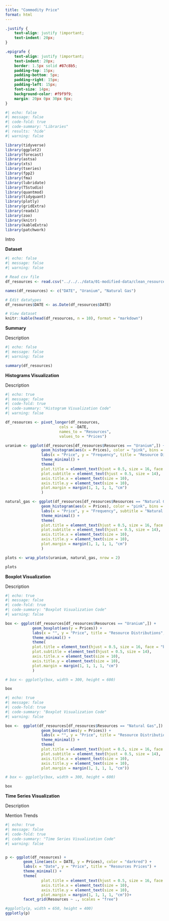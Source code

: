 ```yaml
---
title: "Commodity Price"
format: html
---
```

```css
.justify {
    text-align: justify !important;
    text-indent: 20px; 
}

.epigrafe {
    text-align: justify !important;
    text-indent: 20px; 
    border: 1.5px solid #87c8b5; 
    padding-top: 15px;
    padding-bottom: 5px;
    padding-right: 15px;
    padding-left: 15px;
    font-size: 14px;
    background-color: #f9f9f9; 
    margin: 20px 0px 30px 0px;
}
```

``` r
#| echo: false
#| message: false
#| code-fold: true
#| code-summary: "Libraries"
#| results: 'hide'
#| warning: false

library(tidyverse)
library(ggplot2)
library(forecast)
library(astsa)
library(xts)
library(tseries)
library(fpp2)
library(fma)
library(lubridate)
library(TSstudio)
library(quantmod)
library(tidyquant)
library(plotly)
library(gridExtra)
library(readxl)
library(zoo)
library(knitr)
library(kableExtra)
library(patchwork)
```

::: {.epigrafe}
Intro
:::

**Dataset**

``` r
#| echo: false
#| message: false
#| warning: false

# Read csv file
df_resources <- read.csv("../../../data/01-modified-data/clean_resources-price.csv")

names(df_resources) <- c("DATE", "Uranium", "Natural Gas")

# Edit datatypes
df_resources$DATE <- as.Date(df_resources$DATE)

# View dataset
knitr::kable(head(df_resources, n = 10), format = "markdown")
```

**Summary**

::: {.epigrafe}
Description
:::

``` r
#| echo: false
#| message: false
#| warning: false

summary(df_resources)
```

**Histograms Visualization**

::: {.epigrafe}
Description

:::

``` r
#| echo: true
#| message: false
#| code-fold: true
#| code-summary: "Histogram Visualization Code"
#| warning: false

df_resources <- pivot_longer(df_resources, 
                        cols = -DATE,
                        names_to = "Resources",
                        values_to = "Prices")

uranium <- ggplot(df_resources[df_resources$Resources == "Uranium",]) +
                geom_histogram(aes(x = Prices), color = "pink", bins = 30, fill = "darkred") +
                labs(x = "Price", y = "Frequency", title = "Resource Distributions", subtitle = "Uranium") +
                theme_minimal() +
                theme(
                plot.title = element_text(hjust = 0.5, size = 16, face = "bold"),
                plot.subtitle = element_text(hjust = 0.5, size = 14),
                axis.title.x = element_text(size = 10),
                axis.title.y = element_text(size = 10),
                plot.margin = margin(1, 1, 1, 1, "cm")
                )

natural_gas <- ggplot(df_resources[df_resources$Resources == "Natural Gas",]) +
                geom_histogram(aes(x = Prices), color = "pink", bins = 30, fill = "darkred") +
                labs(x = "Price", y = "Frequency", subtitle = "Natural Gas") +
                theme_minimal() +
                theme(
                plot.title = element_text(hjust = 0.5, size = 16, face = "bold"),
                plot.subtitle = element_text(hjust = 0.5, size = 14),
                axis.title.x = element_text(size = 10),
                axis.title.y = element_text(size = 10),
                plot.margin = margin(1, 1, 1, 1, "cm")
                )

plots <- wrap_plots(uranium, natural_gas, nrow = 2)

plots
```

**Boxplot Visualization**

::: {.epigrafe}
Description

:::

``` r
#| echo: true
#| message: false
#| code-fold: true
#| code-summary: "Boxplot Visualization Code"
#| warning: false

box <- ggplot(df_resources[df_resources$Resources == "Uranium",]) +
            geom_boxplot(aes(y = Prices)) +
            labs(x = "", y = "Price", title = "Resource Distributions", subtitle = "Uranium") +
            theme_minimal() +
            theme(
            plot.title = element_text(hjust = 0.5, size = 16, face = "bold"),
            plot.subtitle = element_text(hjust = 0.5, size = 14),
            axis.title.x = element_text(size = 10),
            axis.title.y = element_text(size = 10),
            plot.margin = margin(1, 1, 1, 1, "cm")
            )

# box <- ggplotly(box, width = 300, height = 600)

box
```

``` r
#| echo: true
#| message: false
#| code-fold: true
#| code-summary: "Boxplot Visualization Code"
#| warning: false

box <-  ggplot(df_resources[df_resources$Resources == "Natural Gas",]) +
                geom_boxplot(aes(y = Prices)) +
                labs(x = "", y = "Price", title = "Resource Distributions", subtitle = "Natural Gas") +
                theme_minimal() +
                theme(
                plot.title = element_text(hjust = 0.5, size = 16, face = "bold"),
                plot.subtitle = element_text(hjust = 0.5, size = 14),
                axis.title.x = element_text(size = 10),
                axis.title.y = element_text(size = 10),
                plot.margin = margin(1, 1, 1, 1, "cm"))

# box <- ggplotly(box, width = 300, height = 600)

box
```

**Time Series Visualization**

::: {.epigrafe}
Description

Mention Trends
:::
``` r
#| echo: true
#| message: false
#| code-fold: true
#| code-summary: "Time Series Visualization Code"
#| warning: false


p <- ggplot(df_resources) +
        geom_line(aes(x = DATE, y = Prices), color = "darkred") + 
        labs(x = "Date", y = "Price", title = "Resources Prices") +
        theme_minimal() +
        theme(
                plot.title = element_text(hjust = 0.5, size = 16, face = "bold"),
                axis.title.x = element_text(size = 10),
                axis.title.y = element_text(size = 10),
                plot.margin = margin(1, 1, 1, 1, "cm"))+
        facet_grid(Resources ~ ., scales = "free")    

#ggplotly(p, width = 650, height = 400)
ggplotly(p)
```